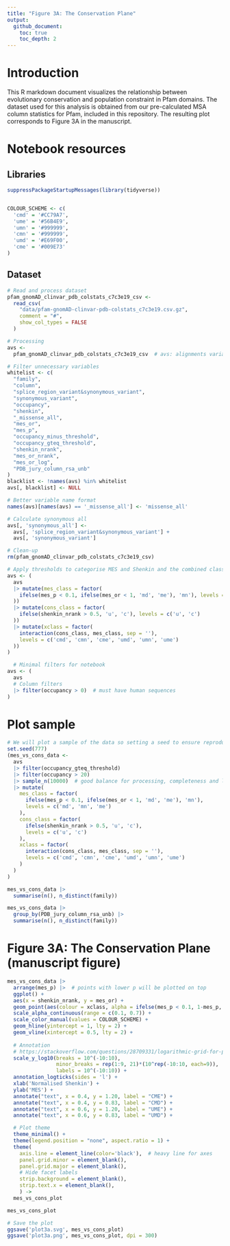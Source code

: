 ```yaml
---
title: "Figure 3A: The Conservation Plane"
output:
  github_document:
    toc: true
    toc_depth: 2
---
```


# Introduction
This R markdown document visualizes the relationship between evolutionary
conservation and population constraint in Pfam domains. The dataset used for
this analysis is obtained from our pre-calculated MSA column statistics for
Pfam, included in this repository. The resulting plot corresponds to Figure 3A
in the manuscript.

# Notebook resources
## Libraries

```r
suppressPackageStartupMessages(library(tidyverse))


COLOUR_SCHEME <- c(
  'cmd' = '#CC79A7',
  'ume' = '#56B4E9',
  'umn' = '#999999',
  'cmn' = '#999999',
  'umd' = '#E69F00',
  'cme' = '#009E73'
)
```

## Dataset

```r
# Read and process dataset
pfam_gnomAD_clinvar_pdb_colstats_c7c3e19_csv <-
  read_csv(
    "data/pfam-gnomAD-clinvar-pdb-colstats_c7c3e19.csv.gz",
    comment = "#",
    show_col_types = FALSE
  )

# Processing
avs <-
  pfam_gnomAD_clinvar_pdb_colstats_c7c3e19_csv  # avs: alignments variants structure

# Filter unnecessary variables
whitelist <- c(
  "family",
  "column",
  "splice_region_variant&synonymous_variant",
  "synonymous_variant",
  "occupancy",
  "shenkin",
  "_missense_all",
  "mes_or",
  "mes_p",
  "occupancy_minus_threshold",
  "occupancy_gteq_threshold",
  "shenkin_nrank",
  "mes_or_nrank",
  "mes_or_log",
  "PDB_jury_column_rsa_unb"
)
blacklist <- !names(avs) %in% whitelist
avs[, blacklist] <- NULL

# Better variable name format
names(avs)[names(avs) == '_missense_all'] <- 'missense_all'

# Calculate synonymous all
avs[, 'synonymous_all'] <-
  avs[, 'splice_region_variant&synonymous_variant'] +
  avs[, 'synonymous_variant']

# Clean-up
rm(pfam_gnomAD_clinvar_pdb_colstats_c7c3e19_csv)
```

```r
# Apply thresholds to categorise MES and Shenkin and the combined class
avs <- (
  avs
  |> mutate(mes_class = factor(
    ifelse(mes_p < 0.1, ifelse(mes_or < 1, 'md', 'me'), 'mn'), levels = c('md', 'mn', 'me')
  ))
  |> mutate(cons_class = factor(
    ifelse(shenkin_nrank > 0.5, 'u', 'c'), levels = c('u', 'c')
  ))
  |> mutate(xclass = factor(
    interaction(cons_class, mes_class, sep = ''),
    levels = c('cmd', 'cmn', 'cme', 'umd', 'umn', 'ume')
  ))
)
```

```r
  # Minimal filters for notebook
avs <- (
  avs
  # Column filters
  |> filter(occupancy > 0)  # must have human sequences
)
```

# Plot sample
```r
# We will plot a sample of the data so setting a seed to ensure reproducibility
set.seed(777)
(mes_vs_cons_data <- 
  avs
  |> filter(occupancy_gteq_threshold)
  |> filter(occupancy > 20)
  |> sample_n(10000)  # good balance for processing, completeness and legibility
  |> mutate(
    mes_class = factor(
      ifelse(mes_p < 0.1, ifelse(mes_or < 1, 'md', 'me'), 'mn'),
      levels = c('md', 'mn', 'me')
    ),
    cons_class = factor(
      ifelse(shenkin_nrank > 0.5, 'u', 'c'),
      levels = c('u', 'c')
    ),
    xclass = factor(
      interaction(cons_class, mes_class, sep = ''),
      levels = c('cmd', 'cmn', 'cme', 'umd', 'umn', 'ume')
    )
  )
)
```

```r
mes_vs_cons_data |>
  summarise(n(), n_distinct(family))

mes_vs_cons_data |>
  group_by(PDB_jury_column_rsa_unb) |>
  summarise(n(), n_distinct(family))
```

# Figure 3A: The Conservation Plane (manuscript figure)
```r
mes_vs_cons_data |>
  arrange(mes_p) |>  # points with lower p will be plotted on top
  ggplot() +
  aes(x = shenkin_nrank, y = mes_or) +
  geom_point(aes(colour = xclass, alpha = ifelse(mes_p < 0.1, 1-mes_p, 0.01))) +
  scale_alpha_continuous(range = c(0.1, 0.7)) +
  scale_color_manual(values = COLOUR_SCHEME) +
  geom_hline(yintercept = 1, lty = 2) +
  geom_vline(xintercept = 0.5, lty = 2) +
  
  # Annotation
  # https://stackoverflow.com/questions/28709331/logarithmic-grid-for-plot-with-ggplot2
  scale_y_log10(breaks = 10^(-10:10),
                minor_breaks = rep(1:9, 21)*(10^rep(-10:10, each=9)),
                labels = 10^(-10:10)) +
  annotation_logticks(sides = 'l') +
  xlab('Normalised Shenkin') +
  ylab('MES') +
  annotate("text", x = 0.4, y = 1.20, label = "CME") +
  annotate("text", x = 0.4, y = 0.83, label = "CMD") +
  annotate("text", x = 0.6, y = 1.20, label = "UME") +
  annotate("text", x = 0.6, y = 0.83, label = "UMD") +

  # Plot theme
  theme_minimal() +
  theme(legend.position = "none", aspect.ratio = 1) +
  theme(
    axis.line = element_line(color='black'),  # heavy line for axes
    panel.grid.minor = element_blank(),
    panel.grid.major = element_blank(),
    # Hide facet labels
    strip.background = element_blank(),
    strip.text.x = element_blank(),
    ) ->
  mes_vs_cons_plot

mes_vs_cons_plot
```

```r
# Save the plot
ggsave('plot3a.svg', mes_vs_cons_plot)
ggsave('plot3a.png', mes_vs_cons_plot, dpi = 300)
```

